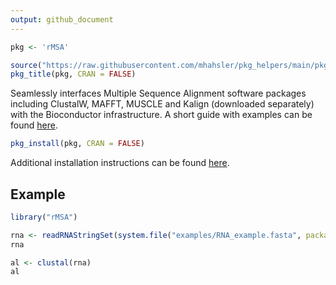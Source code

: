 ```yaml
---
output: github_document
---
```


```r
pkg <- 'rMSA'

source("https://raw.githubusercontent.com/mhahsler/pkg_helpers/main/pkg_helpers.R")
pkg_title(pkg, CRAN = FALSE)
```


Seamlessly interfaces Multiple Sequence Alignment software packages including ClustalW, MAFFT, MUSCLE and Kalign 
(downloaded separately) with the Bioconductor infrastructure. A short guide with examples can be found 
[here](http://github.com/mhahsler/rMSA/raw/master/vignettes_real/rMSA.pdf).

```r
pkg_install(pkg, CRAN = FALSE)
```

Additional installation instructions can be found [here](INSTALL).


## Example
```r
library("rMSA")

rna <- readRNAStringSet(system.file("examples/RNA_example.fasta", package="rMSA"))
rna

al <- clustal(rna)
al
```
